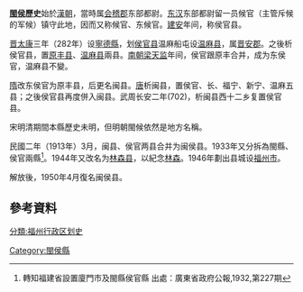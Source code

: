 '''[[闽侯县|閩侯]]歷史'''始於[[漢朝|漢朝]]，當時属[[会稽郡|会稽郡]]东部都尉。[[东汉|东汉]]东部都尉留一员候官（主管斥候的军候）镇守此地，因而又称候官、东候官。[[建安_(汉献帝)|建安]]年间，称侯官县。

[[晋|晋]][[太康_(西晉)|太康]]三年（282年）设[[寧德縣|寧德縣]]，划[[侯官县|侯官县]]温麻船屯设[[温麻县|温麻县]]，属[[晋安郡|晋安郡]]。之後析侯官县，置[[原丰县|原丰县]]、[[温麻县|温麻县]]兩县。[[南朝梁|南朝梁]][[天监|天监]]年间，侯官跟原丰合并，成为东侯官，温麻县不變。

[[隋|隋]]改东侯官为原丰县，后更名闽县。[[唐|唐]]析闽县，置侯官、长、福宁、新宁、温麻五县；之後侯官县再度併入闽县。武周长安二年(702)，析闽县西十二乡复置侯官县。

宋明清期間本縣歷史未明，但明朝閩候依然是地方名稱。

民國二年（1913年）3月，闽县、侯官两县合并为闽侯县。1933年又分拆為閩縣、侯官兩縣<ref>轉知福建省設置廈門市及閩縣侯官縣 出處：廣東省政府公報,1932,第227期</ref>。1944年又改名为[[林森县|林森县]]，以紀念[[林森|林森]]。1946年劃出县城设[[福州市|福州市]]。

解放後，1950年4月復名闽侯县。

==參考資料==
{{reflist}}

[[分類:福州行政区划史|分類:福州行政区划史]]
[[Category:閩侯縣|Category:閩侯縣]]
